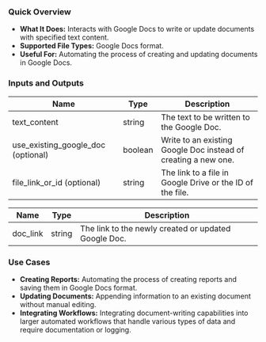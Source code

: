 ### Quick Overview

- **What It Does:** Interacts with Google Docs to write or update documents with specified text content.
- **Supported File Types:** Google Docs format.
- **Useful For:** Automating the process of creating and updating documents in Google Docs.

### Inputs and Outputs

| Name                               | Type    | Description                                                    |
| ---------------------------------- | ------- | -------------------------------------------------------------- |
| text_content                       | string  | The text to be written to the Google Doc.                      |
| use_existing_google_doc (optional) | boolean | Write to an existing Google Doc instead of creating a new one. |
| file_link_or_id (optional)         | string  | The link to a file in Google Drive or the ID of the file.      |

| Name     | Type   | Description                                          |
| -------- | ------ | ---------------------------------------------------- |
| doc_link | string | The link to the newly created or updated Google Doc. |

### Use Cases

- **Creating Reports:** Automating the process of creating reports and saving them in Google Docs format.
- **Updating Documents:** Appending information to an existing document without manual editing.
- **Integrating Workflows:** Integrating document-writing capabilities into larger automated workflows that handle various types of data and require documentation or logging.
